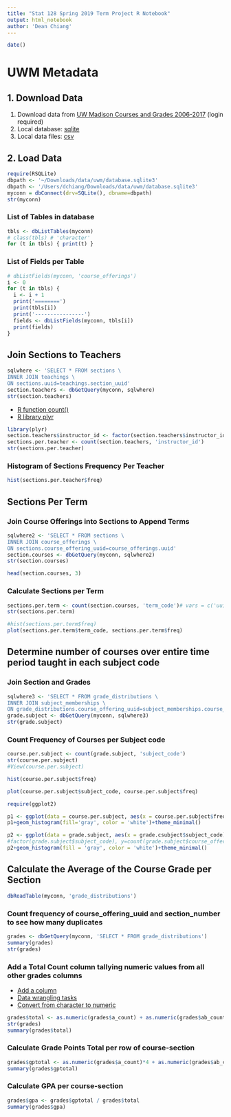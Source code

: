 ```yaml
---
title: "Stat 128 Spring 2019 Term Project R Notebook"
output: html_notebook
author: 'Dean Chiang'
---
```


```r
date()
```
# UWM Metadata

## 1. Download Data

1. Download data from
[UW Madison Courses and Grades 2006-2017](https://www.kaggle.com/Madgrades/uw-madison-courses)
(login required)
2. Local database: [sqlite](/Users/dean/Downloads/data/uwm/database.sqlite3)
3. Local data files: [csv](/Users/dean/Downloads/data/uw-madison-courses)

## 2. Load Data

```r
require(RSQLite)
dbpath <- '~/Downloads/data/uwm/database.sqlite3'
dbpath <- '/Users/dchiang/Downloads/data/uwm/database.sqlite3'
myconn = dbConnect(drv=SQLite(), dbname=dbpath)
str(myconn)
```

### List of Tables in database

```r
tbls <- dbListTables(myconn)
# class(tbls) # 'character'
for (t in tbls) { print(t) }
```

### List of Fields per Table

```r
# dbListFields(myconn, 'course_offerings')
i <- 0
for (t in tbls) {
  i <- i + 1
  print('========')
  print(tbls[i])
  print('----------------')
  fields <- dbListFields(myconn, tbls[i])
  print(fields)
}
```

## Join Sections to Teachers
```r
sqlwhere <- 'SELECT * FROM sections \
INNER JOIN teachings \
ON sections.uuid=teachings.section_uuid'
section.teachers <- dbGetQuery(myconn, sqlwhere)
str(section.teachers)
```

- [R function count()](https://www.rdocumentation.org/packages/plyr/versions/1.8.4/topics/count)
- [R library plyr](https://www.rdocumentation.org/packages/plyr/versions/1.8.4)

```r
library(plyr)
section.teachers$instructor_id <- factor(section.teachers$instructor_id)
sections.per.teacher <- count(section.teachers, 'instructor_id')
str(sections.per.teacher)
```

### Histogram of Sections Frequency Per Teacher
```r
hist(sections.per.teacher$freq)

```

## Sections Per Term

### Join Course Offerings into Sections to Append Terms
```r
sqlwhere2 <- 'SELECT * FROM sections \
INNER JOIN course_offerings \
ON sections.course_offering_uuid=course_offerings.uuid'
section.courses <- dbGetQuery(myconn, sqlwhere2)
str(section.courses)
```

```r
head(section.courses, 3)
```

### Calculate Sections per Term
```r
sections.per.term <- count(section.courses, 'term_code')# vars = c('uuid', 'term_code'))
str(sections.per.term)
```
```r
#hist(sections.per.term$freq)
plot(sections.per.term$term_code, sections.per.term$freq)
```

## Determine number of courses over entire time period taught in each subject code

### Join Section and Grades
```r
sqlwhere3 <- 'SELECT * FROM grade_distributions \
INNER JOIN subject_memberships \
ON grade_distributions.course_offering_uuid=subject_memberships.course_offering_uuid'
grade.subject <- dbGetQuery(myconn, sqlwhere3)
str(grade.subject)
```

### Count Frequency of Courses per Subject code
```r
course.per.subject <- count(grade.subject, 'subject_code')
str(course.per.subject)
#View(course.per.subject)
```

```r
hist(course.per.subject$freq)
```

```r
plot(course.per.subject$subject_code, course.per.subject$freq)
```

```r
require(ggplot2)

```
```r
p1 <- ggplot(data = course.per.subject, aes(x = course.per.subject$freq))
p1+geom_histogram(fill='gray', color = 'white')+theme_minimal()
```
```r
p2 <- ggplot(data = grade.subject, aes(x = grade.csubject$subject_code))
#factor(grade.subject$subject_code), y=count(grade.subject$course_offering_uuid)$freq
p2+geom_histogram(fill = 'gray', color = 'white')+theme_minimal()
```

## Calculate the Average of the Course Grade per Section

```r
dbReadTable(myconn, 'grade_distributions')
```

### Count frequency of course_offering_uuid and section_number to see how many duplicates

```r
grades <- dbGetQuery(myconn, 'SELECT * FROM grade_distributions')
summary(grades)
str(grades)
```
### Add a Total Count column tallying numeric values from all other grades columns

- [Add a column](https://discuss.analyticsvidhya.com/t/how-to-add-a-column-to-a-data-frame-in-r/3278/2)
- [Data wrangling tasks](https://www.computerworld.com/article/2486425/business-intelligence-4-data-wrangling-tasks-in-r-for-advanced-beginners.html)
- [Convert from character to numeric](https://stackoverflow.com/questions/37707060/converting-data-frame-column-from-character-to-numeric)

```r
grades$total <- as.numeric(grades$a_count) + as.numeric(grades$ab_count) + as.numeric(grades$b_count) + as.numeric(grades$bc_count) + as.numeric(grades$c_count) + as.numeric(grades$d_count) + as.numeric(grades$f_count) + as.numeric(grades$i_count) + as.numeric(grades$cr_count) + as.numeric(grades$n_count) + as.numeric(grades$s_count) + as.numeric(grades$u_count) + as.numeric(grades$p_count) + as.numeric(grades$nr_count) + as.numeric(grades$nw_count) + as.numeric(grades$other_count)
str(grades)
summary(grades$total)
```

### Calculate Grade Points Total per row of course-section

```r
grades$gptotal <- as.numeric(grades$a_count)*4 + as.numeric(grades$ab_count)*3.5 + as.numeric(grades$b_count)*3 + as.numeric(grades$bc_count)*2.5 + as.numeric(grades$c_count)*2 + as.numeric(grades$d_count)*1 + as.numeric(grades$f_count)*0 + as.numeric(grades$i_count)*0 + as.numeric(grades$cr_count)*2 + as.numeric(grades$s_count)*2 + as.numeric(grades$u_count) + as.numeric(grades$p_count)*2
summary(grades$gptotal)
```

### Calculate GPA per course-section
```r
grades$gpa <- grades$gptotal / grades$total
summary(grades$gpa)
```


